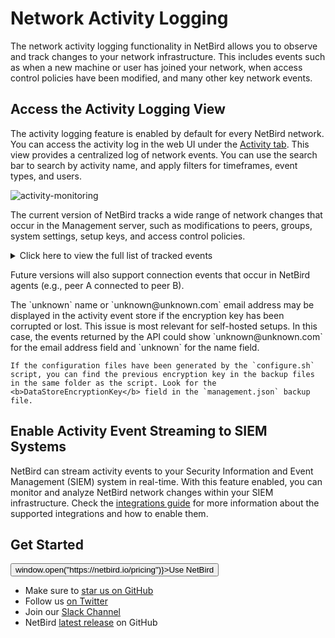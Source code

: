 # Network Activity Logging

The network activity logging functionality in NetBird allows you to observe and track changes to your network infrastructure.
This includes events such as when a new machine or user has joined your network, when access control policies have been modified,
and many other key network events.

## Access the Activity Logging View
The activity logging feature is enabled by default for every NetBird network. You can access the activity log in the web UI under the [Activity tab](https://app.netbird.io/activity). This view provides a centralized log of network events. You can use the search bar to search by activity name, and apply filters for timeframes, event types, and users.

<p>
    <img src="/docs-static/img/how-to-guides/activity-monitoring.webp" alt="activity-monitoring" className="imagewrapper-big"/>
</p>

The current version of NetBird tracks a wide range of network changes that occur in the Management server, such as modifications to peers, groups, system settings, setup keys, and access control policies.

<details>
  <summary>Click here to view the full list of tracked events</summary>

  - **Peer Management:** 
    - Peer added by user
    - Peer added with setup key
    - Peer removed by user
    - Peer renamed
    - Peer SSH server enabled
    - Peer SSH server disabled
    - Peer login expiration enabled
    - Peer login expiration disabled

  - **User Management:** 
    - User joined
    - User invited
    - User role updated
    - User blocked
    - User unblocked
    - User deleted

  - **Group Management:** 
    - Group created
    - Group updated
    - Group deleted
    - Group added to peer
    - Group removed from peer
    - Group added to user
    - Group removed from user
    - Group added to setup key
    - Group removed from setup key
    - Group added to disabled management DNS setting
    - Group removed from disabled management DNS setting

  - **Policy Management:** 
    - Policy added
    - Policy updated
    - Policy removed

  - **Rule Management:** 
    - Rule added
    - Rule updated
    - Rule removed

  - **Setup Key Management:** 
    - Setup key created
    - Setup key updated
    - Setup key revoked
    - Setup key overused

  - **Route Management:** 
    - Route created
    - Route removed
    - Route updated

  - **Account Management:** 
    - Account created
    - Account peer login expiration duration updated
    - Account peer login expiration enabled
    - Account peer login expiration disabled
    - Account peer approval enabled
    - Account peer approval disabled

  - **Nameserver Group Management:** 
    - Nameserver group created
    - Nameserver group deleted
    - Nameserver group updated

  - **Token Management:** 
    - Personal access token created
    - Personal access token deleted

  - **Service User Management:** 
    - Service user created
    - Service user deleted

  - **Integration Management:** 
    - Integration created
    - Integration updated
    - Integration deleted

  - **Other Events:** 
    - Transferred owner role
    - Posture check created
    - Posture check updated
    - Posture check deleted
    - User logged in peer
    - Peer login expired
    - Dashboard login

</details>

Future versions will also support connection events that occur in NetBird agents (e.g., peer A connected to peer B).

<Note>
    The `unknown` name or `unknown@unknown.com` email address may be displayed in the activity event store if the encryption key has been corrupted or lost. This issue is most relevant for self-hosted setups. In this case, the events returned by the API could show `unknown@unknown.com` for the email address field and `unknown` for the name field.
    
    If the configuration files have been generated by the `configure.sh` script, you can find the previous encryption key in the backup files in the same folder as the script. Look for the <b>DataStoreEncryptionKey</b> field in the `management.json` backup file.
</Note>

## Enable Activity Event Streaming to SIEM Systems

NetBird can stream activity events to your Security Information and Event Management (SIEM) system in real-time. With this feature enabled, you can monitor and analyze NetBird network changes within your SIEM infrastructure. Check the [integrations guide](/how-to/activity-event-streaming) for more information about the supported integrations and how to enable them.

## Get Started

<p float="center" >
    <Button name="button" className="button-5" onClick={() => window.open("https://netbird.io/pricing")}>Use NetBird</Button>
</p>

- Make sure to [star us on GitHub](https://github.com/netbirdio/netbird)
- Follow us [on Twitter](https://twitter.com/netbird)
- Join our [Slack Channel](https://join.slack.com/t/netbirdio/shared_invite/zt-2p5zwhm4g-8fHollzrQa5y4PZF5AEpvQ)
- NetBird [latest release](https://github.com/netbirdio/netbird/releases) on GitHub

